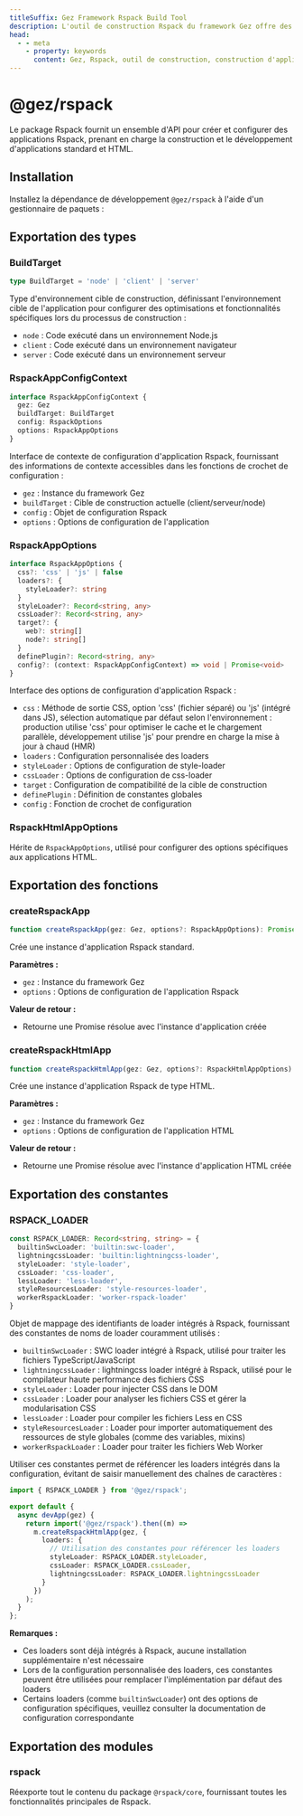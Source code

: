 ```yaml
---
titleSuffix: Gez Framework Rspack Build Tool
description: L'outil de construction Rspack du framework Gez offre des capacités de construction d'applications hautes performances, prenant en charge le développement et la construction d'applications standard et HTML, avec des processeurs de ressources intégrés et des configurations d'optimisation.
head:
  - - meta
    - property: keywords
      content: Gez, Rspack, outil de construction, construction d'applications, application HTML, TypeScript, CSS, traitement des ressources, optimisation des performances
---
```



# @gez/rspack

Le package Rspack fournit un ensemble d'API pour créer et configurer des applications Rspack, prenant en charge la construction et le développement d'applications standard et HTML.

## Installation

Installez la dépendance de développement `@gez/rspack` à l'aide d'un gestionnaire de paquets :

<PackageManagerTabs command="install @gez/rspack -D" />

## Exportation des types

### BuildTarget

```ts
type BuildTarget = 'node' | 'client' | 'server'
```

Type d'environnement cible de construction, définissant l'environnement cible de l'application pour configurer des optimisations et fonctionnalités spécifiques lors du processus de construction :
- `node` : Code exécuté dans un environnement Node.js
- `client` : Code exécuté dans un environnement navigateur
- `server` : Code exécuté dans un environnement serveur

### RspackAppConfigContext

```ts
interface RspackAppConfigContext {
  gez: Gez
  buildTarget: BuildTarget
  config: RspackOptions
  options: RspackAppOptions
}
```

Interface de contexte de configuration d'application Rspack, fournissant des informations de contexte accessibles dans les fonctions de crochet de configuration :
- `gez` : Instance du framework Gez
- `buildTarget` : Cible de construction actuelle (client/serveur/node)
- `config` : Objet de configuration Rspack
- `options` : Options de configuration de l'application

### RspackAppOptions

```ts
interface RspackAppOptions {
  css?: 'css' | 'js' | false
  loaders?: {
    styleLoader?: string
  }
  styleLoader?: Record<string, any>
  cssLoader?: Record<string, any>
  target?: {
    web?: string[]
    node?: string[]
  }
  definePlugin?: Record<string, any>
  config?: (context: RspackAppConfigContext) => void | Promise<void>
}
```

Interface des options de configuration d'application Rspack :
- `css` : Méthode de sortie CSS, option 'css' (fichier séparé) ou 'js' (intégré dans JS), sélection automatique par défaut selon l'environnement : production utilise 'css' pour optimiser le cache et le chargement parallèle, développement utilise 'js' pour prendre en charge la mise à jour à chaud (HMR)
- `loaders` : Configuration personnalisée des loaders
- `styleLoader` : Options de configuration de style-loader
- `cssLoader` : Options de configuration de css-loader
- `target` : Configuration de compatibilité de la cible de construction
- `definePlugin` : Définition de constantes globales
- `config` : Fonction de crochet de configuration

### RspackHtmlAppOptions

Hérite de `RspackAppOptions`, utilisé pour configurer des options spécifiques aux applications HTML.

## Exportation des fonctions

### createRspackApp

```ts
function createRspackApp(gez: Gez, options?: RspackAppOptions): Promise<App>
```

Crée une instance d'application Rspack standard.

**Paramètres :**
- `gez` : Instance du framework Gez
- `options` : Options de configuration de l'application Rspack

**Valeur de retour :**
- Retourne une Promise résolue avec l'instance d'application créée

### createRspackHtmlApp

```ts
function createRspackHtmlApp(gez: Gez, options?: RspackHtmlAppOptions): Promise<App>
```

Crée une instance d'application Rspack de type HTML.

**Paramètres :**
- `gez` : Instance du framework Gez
- `options` : Options de configuration de l'application HTML

**Valeur de retour :**
- Retourne une Promise résolue avec l'instance d'application HTML créée

## Exportation des constantes
### RSPACK_LOADER

```ts
const RSPACK_LOADER: Record<string, string> = {
  builtinSwcLoader: 'builtin:swc-loader',
  lightningcssLoader: 'builtin:lightningcss-loader',
  styleLoader: 'style-loader',
  cssLoader: 'css-loader',
  lessLoader: 'less-loader',
  styleResourcesLoader: 'style-resources-loader',
  workerRspackLoader: 'worker-rspack-loader'
}
```

Objet de mappage des identifiants de loader intégrés à Rspack, fournissant des constantes de noms de loader couramment utilisés :

- `builtinSwcLoader` : SWC loader intégré à Rspack, utilisé pour traiter les fichiers TypeScript/JavaScript
- `lightningcssLoader` : lightningcss loader intégré à Rspack, utilisé pour le compilateur haute performance des fichiers CSS
- `styleLoader` : Loader pour injecter CSS dans le DOM
- `cssLoader` : Loader pour analyser les fichiers CSS et gérer la modularisation CSS
- `lessLoader` : Loader pour compiler les fichiers Less en CSS
- `styleResourcesLoader` : Loader pour importer automatiquement des ressources de style globales (comme des variables, mixins)
- `workerRspackLoader` : Loader pour traiter les fichiers Web Worker

Utiliser ces constantes permet de référencer les loaders intégrés dans la configuration, évitant de saisir manuellement des chaînes de caractères :

```ts title="src/entry.node.ts"
import { RSPACK_LOADER } from '@gez/rspack';

export default {
  async devApp(gez) {
    return import('@gez/rspack').then((m) =>
      m.createRspackHtmlApp(gez, {
        loaders: {
          // Utilisation des constantes pour référencer les loaders
          styleLoader: RSPACK_LOADER.styleLoader,
          cssLoader: RSPACK_LOADER.cssLoader,
          lightningcssLoader: RSPACK_LOADER.lightningcssLoader
        }
      })
    );
  }
};
```

**Remarques :**
- Ces loaders sont déjà intégrés à Rspack, aucune installation supplémentaire n'est nécessaire
- Lors de la configuration personnalisée des loaders, ces constantes peuvent être utilisées pour remplacer l'implémentation par défaut des loaders
- Certains loaders (comme `builtinSwcLoader`) ont des options de configuration spécifiques, veuillez consulter la documentation de configuration correspondante

## Exportation des modules

### rspack

Réexporte tout le contenu du package `@rspack/core`, fournissant toutes les fonctionnalités principales de Rspack.